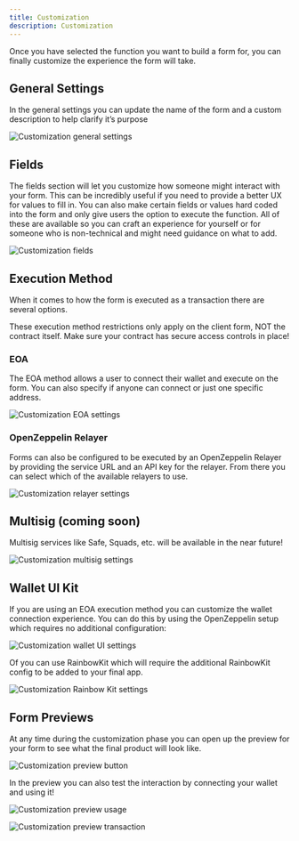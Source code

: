 ```yaml
---
title: Customization
description: Customization
---
```


Once you have selected the function you want to build a form for, you can finally customize the experience the form will take.

## General Settings

In the general settings you can update the name of the form and a custom description to help clarify it’s purpose

![Customization general settings](/contracts-ui-builder/customization-general.png)

## Fields

The fields section will let you customize how someone might interact with your form. This can be incredibly useful if you need to provide a better UX for values to fill in. You can also make certain fields or values hard coded into the form and only give users the option to execute the function. All of these are available so you can craft an experience for yourself or for someone who is non-technical and might need guidance on what to add.

![Customization fields](/contracts-ui-builder/customization-fields.png)

## Execution Method

When it comes to how the form is executed as a transaction there are several options.



These execution method restrictions only apply on the client form, NOT the contract itself. Make sure your contract has secure access controls in place!


### EOA

The EOA method allows a user to connect their wallet and execute on the form. You can also specify if anyone can connect or just one specific address.

![Customization EOA settings](/contracts-ui-builder/customization-eoa.png)

### OpenZeppelin Relayer

Forms can also be configured to be executed by an OpenZeppelin Relayer by providing the service URL and an API key for the relayer. From there you can select which of the available relayers to use.

![Customization relayer settings](/contracts-ui-builder/customization-relayer.png)

## Multisig (coming soon)

Multisig services like Safe, Squads, etc. will be available in the near future!

![Customization multisig settings](/contracts-ui-builder/customization-multisig.png)

## Wallet UI Kit

If you are using an EOA execution method you can customize the wallet connection experience. You can do this by using the OpenZeppelin setup which requires no additional configuration:

![Customization wallet UI settings](/contracts-ui-builder/customization-wallet-ui.png)

Of you can use RainbowKit which will require the additional RainbowKit config to be added to your final app.

![Customization Rainbow Kit settings](/contracts-ui-builder/customization-rainbow.png)

## Form Previews

At any time during the customization phase you can open up the preview for your form to see what the final product will look like.

![Customization preview button](/contracts-ui-builder/customization-preview-button.png)

In the preview you can also test the interaction by connecting your wallet and using it!

![Customization preview usage](/contracts-ui-builder/customization-preview-usage.png)

![Customization preview transaction](/contracts-ui-builder/customization-preview-tx.png)

